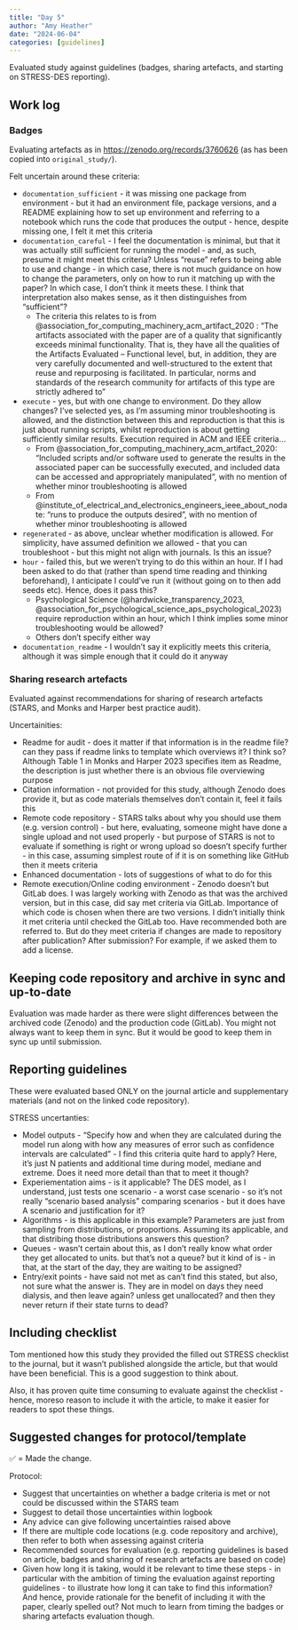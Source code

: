 ```yaml
---
title: "Day 5"
author: "Amy Heather"
date: "2024-06-04"
categories: [guidelines]
---
```


::: {.callout-note}

Evaluated study against guidelines (badges, sharing artefacts, and starting on STRESS-DES reporting).

:::

## Work log

### Badges

Evaluating artefacts as in <https://zenodo.org/records/3760626> (as has been copied into `original_study/`).

Felt uncertain around these criteria:

* `documentation_sufficient` - it was missing one package from environment - but it had an environment file, package versions, and a README explaining how to set up environment and referring to a notebook which runs the code that produces the output - hence, despite missing one, I felt it met this criteria
* `documentation_careful` - I feel the documentation is minimal, but that it was actually still sufficient for running the model - and, as such, presume it might meet this criteria? Unless "reuse" refers to being able to use and change - in which case, there is not much guidance on how to change the parameters, only on how to run it matching up with the paper? In which case, I don't think it meets these. I think that interpretation also makes sense, as it then distinguishes from "sufficient"?
    * The criteria this relates to is from @association_for_computing_machinery_acm_artifact_2020 : "The artifacts associated with the paper are of a quality that significantly exceeds minimal functionality. That is, they have all the qualities of the Artifacts Evaluated – Functional level, but, in addition, they are very carefully documented and well-structured to the extent that reuse and repurposing is facilitated. In particular, norms and standards of the research community for artifacts of this type are strictly adhered to"
* `execute` - yes, but with one change to environment. Do they allow changes? I've selected yes, as I'm assuming minor troubleshooting is allowed, and the distinction between this and reproduction is that this is just about running scripts, whilst reproduction is about getting sufficiently similar results. Execution required in ACM and IEEE criteria...
    * From @association_for_computing_machinery_acm_artifact_2020: "Included scripts and/or software used to generate the results in the associated paper can be successfully executed, and included data can be accessed and appropriately manipulated", with no mention of whether minor troubleshooting is allowed
    * From @institute_of_electrical_and_electronics_engineers_ieee_about_nodate: "runs to produce the outputs desired", with no mention of whether minor troubleshooting is allowed
* `regenerated` - as above, unclear whether modification is allowed. For simplicity, have assumed definition we allowed - that you can troubleshoot - but this might not align with journals. Is this an issue?
* `hour` - failed this, but we weren't trying to do this within an hour. If I had been asked to do that (rather than spend time reading and thinking beforehand), I anticipate I could've run it (without going on to then add seeds etc). Hence, does it pass this?
    * Psychological Science (@hardwicke_transparency_2023, @association_for_psychological_science_aps_psychological_2023) require reproduction within an hour, which I think implies some minor troubleshooting would be allowed?
    * Others don't specify either way
* `documentation_readme` - I wouldn't say it explicitly meets this criteria, although it was simple enough that it could do it anyway

### Sharing research artefacts

Evaluated against recommendations for sharing of research artefacts (STARS, and Monks and Harper best practice audit).

Uncertainities:

* Readme for audit - does it matter if that information is in the readme file? can they pass if readme links to template which overviews it? I think so? Although Table 1 in Monks and Harper 2023 specifies item as Readme, the description is just whether there is an obvious file overviewing purpose
* Citation information - not provided for this study, although Zenodo does provide it, but as code materials themselves don't contain it, feel it fails this
* Remote code repository - STARS talks about why you should use them (e.g. version control) - but here, evaluating, someone might have done a single upload and not used properly - but purpose of STARS is not to evaluate if something is right or wrong upload so doesn't specify further - in this case, assuming simplest route of if it is on something like GitHub then it meets criteria
* Enhanced documentation - lots of suggestions of what to do for this
* Remote execution/Online coding environment - Zenodo doesn't but GitLab does. I was largely working with Zenodo as that was the archived version, but in this case, did say met criteria via GitLab. Importance of which code is chosen when there are two versions. I didn't initially think it met criteria until checked the GitLab too. Have recommended both are referred to. But do they meet criteria if changes are made to repository after publication? After submission? For example, if we asked them to add a license.

::: {.callout-tip}
## Keeping code repository and archive in sync and up-to-date

Evaluation was made harder as there were slight differences between the archived code (Zenodo) and the production code (GitLab). You might not always want to keep them in sync. But it would be good to keep them in sync up until submission.
:::

## Reporting guidelines

These were evaluated based ONLY on the journal article and supplementary materials (and not on the linked code repository).

STRESS uncertanties:

* Model outputs - "Specify how and when they are calculated during the model run along with how any measures of error such as confidence intervals are calculated" - I find this criteria quite hard to apply? Here, it's just N patients and additional time during model, mediane and extreme. Does it need more detail than that to meet it though?
* Experiementation aims - is it applicable? The DES model, as I understand, just tests one scenario - a worst case scenario - so it's not really "scenario based analysis" comparing scenarios - but it does have A scenario and justification for it?
* Algorithms - is this applicable in this example? Parameters are just from sampling from distributions, or proportions. Assuming its applicable, and that distribing those distributions answers this question?
* Queues - wasn't certain about this, as I don't really know what order they get allocated to units. but that's not a queue? but it kind of is - in that, at the start of the day, they are waiting to be assigned?
* Entry/exit points - have said not met as can't find this stated, but also, not sure what the answer is. They are in model on days they need dialysis, and then leave again? unless get unallocated? and then they never return if their state turns to dead?

::: {.callout-tip}
## Including checklist

Tom mentioned how this study they provided the filled out STRESS checklist to the journal, but it wasn't published alongside the article, but that would have been beneficial. This is a good suggestion to think about.

Also, it has proven quite time consuming to evaluate against the checklist - hence, moreso reason to include it with the article, to make it easier for readers to spot these things.
:::

## Suggested changes for protocol/template

✅ = Made the change.

Protocol: 

* Suggest that uncertainties on whether a badge criteria is met or not could be discussed within the STARS team
* Suggest to detail those uncertainties within logbook
* Any advice can give following uncertainties raised above
* If there are multiple code locations (e.g. code repository and archive), then refer to both when assessing against criteria
* Recommended sources for evaluation (e.g. reporting guidelines is based on article, badges and sharing of research artefacts are based on code)
* Given how long it is taking, would it be relevant to time these steps - in particular with the ambition of timing the evaluation against reporting guidelines - to illustrate how long it can take to find this information? And hence, provide rationale for the benefit of including it with the paper, clearly spelled out? Not much to learn from timing the badges or sharing artefacts evaluation though.